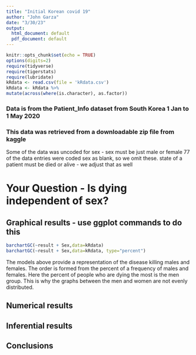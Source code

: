 ```yaml
---
title: "Initial Korean covid 19"
author: "John Garza"
date: "3/30/23"
output:
  html_document: default
  pdf_document: default
---
```


```r
knitr::opts_chunk$set(echo = TRUE)
options(digits=2)
require(tidyverse)
require(tigerstats)
require(lubridate)
kRdata <- read.csv(file = 'kRdata.csv')
kRdata <- kRdata %>%
mutate(across(where(is.character), as.factor))

```
### Data is from the Patient_Info dataset from South Korea 1 Jan to 1 May 2020
### This data was retrieved from a downloadable zip file from kaggle

Some of the data was uncoded for sex - sex must be just male or female
77 of the data entries were coded sex  as blank, so we omit these.
state of a patient must be died or alive - we adjust that as well   
  
# Your Question - Is dying independent of sex?






## Graphical results - use ggplot commands to do this  
```r
barchartGC(~result + Sex,data=kRdata)
barchartGC(~result + Sex,data=kRdata, type="percent")

```

The models above provide a representation of the disease killing males and females. The order is formed from the percent of a frequency of males and females. Here the percent of people who are dying the most is the men group. This is why the graphs between the men and women are not evenly distributed.
  





  
## Numerical results


## Inferential results 




## Conclusions

